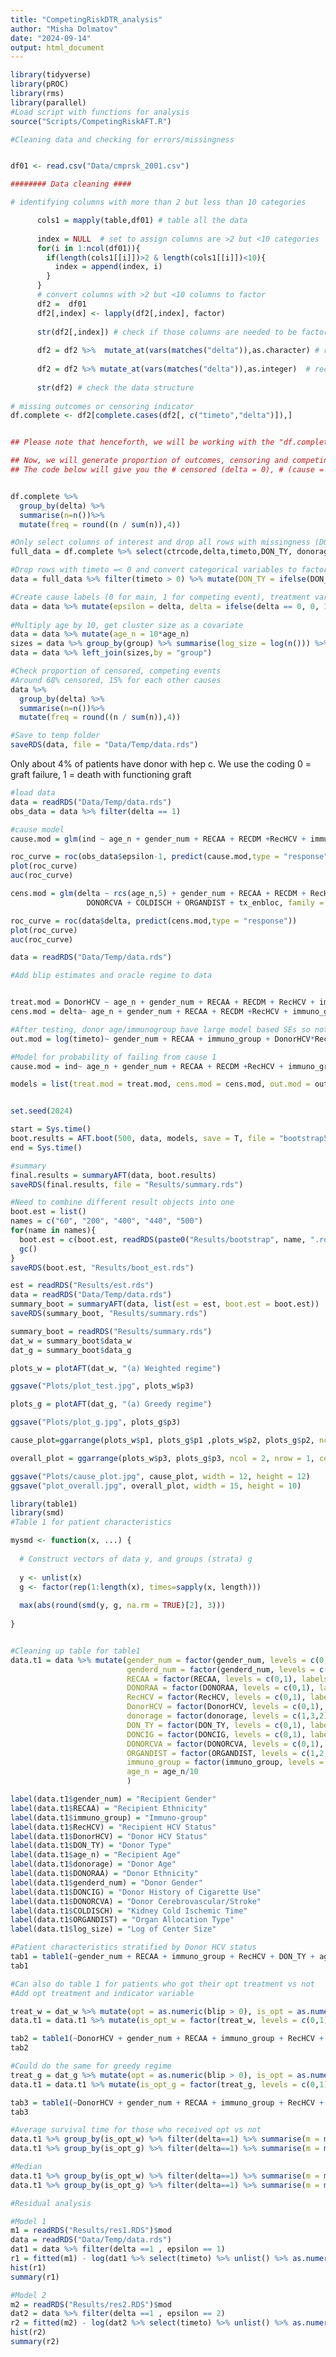 ```yaml
---
title: "CompetingRiskDTR_analysis"
author: "Misha Dolmatov"
date: "2024-09-14"
output: html_document
---
```


```r
library(tidyverse)
library(pROC)
library(rms)
library(parallel)
#Load script with functions for analysis
source("Scripts/CompetingRiskAFT.R")
```


```r
#Cleaning data and checking for errors/missingness


df01 <- read.csv("Data/cmprsk_2001.csv")

######## Data cleaning ####

# identifying columns with more than 2 but less than 10 categories

      cols1 = mapply(table,df01) # table all the data
     
      index = NULL  # set to assign columns are >2 but <10 categories
      for(i in 1:ncol(df01)){
        if(length(cols1[[i]])>2 & length(cols1[[i]])<10){
          index = append(index, i)
        }
      }
      # convert columns with >2 but <10 columns to factor
      df2 =  df01
      df2[,index] <- lapply(df2[,index], factor)
      
      str(df2[,index]) # check if those columns are needed to be factors
      
      df2 = df2 %>%  mutate_at(vars(matches("delta")),as.character) # reconvert delta to numeric
      
      df2 = df2 %>% mutate_at(vars(matches("delta")),as.integer)  # reconvert delta to numeric
      
      str(df2) # check the data structure
      
# missing outcomes or censoring indicator     
df.complete <- df2[complete.cases(df2[, c("timeto","delta")]),]


## Please note that henceforth, we will be working with the "df.complete" dataset

## Now, we will generate proportion of outcomes, censoring and competing event
## The code below will give you the # censored (delta = 0), # (cause = 1), and # (Cause = 2)


df.complete %>%
  group_by(delta) %>%
  summarise(n=n())%>%
  mutate(freq = round((n / sum(n)),4))


```

```r
#Only select columns of interest and drop all rows with missingness (DONORAA, DonorHCV, COLDISCH, RecHCV, RECDM)
full_data = df.complete %>% select(ctrcode,delta,timeto,DON_TY, donorage,DONORAA, genderd_num, DONCIG, DonorHCV, DONORCVA, COLDISCH, ORGANDIST, tx_enbloc, age_n, gender_num, RECAA, RecHCV, perip_vasc_new, RECDM, immuno_group) %>% drop_na()

#Drop rows with timeto =< 0 and convert categorical variables to factors
data = full_data %>% filter(timeto > 0) %>% mutate(DON_TY = ifelse(DON_TY == "C", 0, 1))

#Create cause labels (0 for main, 1 for competing event), treatment variable and change delta to censoring indicator, create group for cluster id and make indicator for cause 1
data = data %>% mutate(epsilon = delta, delta = ifelse(delta == 0, 0, 1), group = as.factor(ctrcode), ind = ifelse(epsilon ==1, 1, 0))
  
#Multiply age by 10, get cluster size as a covariate
data = data %>% mutate(age_n = 10*age_n)
sizes = data %>% group_by(group) %>% summarise(log_size = log(n())) %>% ungroup()
data = data %>% left_join(sizes,by = "group")

#Check proportion of censored, competing events
#Around 68% censored, 15% for each other causes
data %>%
  group_by(delta) %>%
  summarise(n=n())%>%
  mutate(freq = round((n / sum(n)),4))

#Save to temp folder
saveRDS(data, file = "Data/Temp/data.rds")
```
Only about 4% of patients have donor with hep c. We use the coding 0 = graft failure, 1 = death with functioning graft

```r
#load data
data = readRDS("Data/Temp/data.rds")
obs_data = data %>% filter(delta == 1)

#cause model
cause.mod = glm(ind ~ age_n + gender_num + RECAA + RECDM +RecHCV + immuno_group+ DonorHCV + DON_TY + donorage + DONORAA + genderd_num + DONCIG +  DONORCVA + COLDISCH + ORGANDIST + tx_enbloc, family = binomial, data = obs_data)

roc_curve = roc(obs_data$epsilon-1, predict(cause.mod,type = "response"))
plot(roc_curve)
auc(roc_curve) 

cens.mod = glm(delta ~ rcs(age_n,5) + gender_num + RECAA + RECDM + RecHCV + DonorHCV + donorage + DONORAA + genderd_num + DONCIG + 
                 DONORCVA + COLDISCH + ORGANDIST + tx_enbloc, family = binomial, data = data)

roc_curve = roc(data$delta, predict(cens.mod,type = "response"))
plot(roc_curve)
auc(roc_curve) 

```

```r
data = readRDS("Data/Temp/data.rds")

#Add blip estimates and oracle regime to data


treat.mod = DonorHCV ~ age_n + gender_num + RECAA + RECDM + RecHCV + immuno_group + log_size
cens.mod = delta~ age_n + gender_num + RECAA + RECDM +RecHCV + immuno_group+ DonorHCV + DON_TY + donorage + DONORAA + genderd_num + DONCIG + DONORCVA + COLDISCH + ORGANDIST + log_size

#After testing, donor age/immunogroup have large model based SEs so not included in tailoring
out.mod = log(timeto)~ gender_num + RECAA + immuno_group + DonorHCV*RecHCV + DonorHCV*DON_TY + DonorHCV*age_n+  donorage + DONORAA + genderd_num + DONCIG + DONORCVA + COLDISCH + ORGANDIST + log_size

#Model for probability of failing from cause 1
cause.mod = ind~ age_n + gender_num + RECAA + RECDM +RecHCV + immuno_group+ DonorHCV + DON_TY + donorage + DONORAA + genderd_num + DONCIG + DONORCVA + COLDISCH + ORGANDIST + log_size

models = list(treat.mod = treat.mod, cens.mod = cens.mod, out.mod = out.mod,cause.mod  =cause.mod)


set.seed(2024)

start = Sys.time()
boot.results = AFT.boot(500, data, models, save = T, file = "bootstrap500")
end = Sys.time()

#summary
final.results = summaryAFT(data, boot.results)
saveRDS(final.results, file = "Results/summary.rds")
```

```r

#Need to combine different result objects into one
boot.est = list()
names = c("60", "200", "400", "440", "500")
for(name in names){
  boot.est = c(boot.est, readRDS(paste0("Results/bootstrap", name, ".rds"))$boot.est)
  gc()
}
saveRDS(boot.est, "Results/boot_est.rds")
```

```r
est = readRDS("Results/est.rds")
data = readRDS("Data/Temp/data.rds")
summary_boot = summaryAFT(data, list(est = est, boot.est = boot.est))
saveRDS(summary_boot, "Results/summary.rds")
```


```r

summary_boot = readRDS("Results/summary.rds")
dat_w = summary_boot$data_w
dat_g = summary_boot$data_g

plots_w = plotAFT(dat_w, "(a) Weighted regime")

ggsave("Plots/plot_test.jpg", plots_w$p3)

plots_g = plotAFT(dat_g, "(a) Greedy regime")

ggsave("Plots/plot_g.jpg", plots_g$p3)

cause_plot=ggarrange(plots_w$p1, plots_g$p1 ,plots_w$p2, plots_g$p2, ncol = 2, nrow = 2, common.legend = T, legend = "right")

overall_plot = ggarrange(plots_w$p3, plots_g$p3, ncol = 2, nrow = 1, common.legend = T, legend = "right")

ggsave("Plots/cause_plot.jpg", cause_plot, width = 12, height = 12)
ggsave("plot_overall.jpg", overall_plot, width = 15, height = 10)


```


```r
library(table1)
library(smd)
#Table 1 for patient characteristics

mysmd <- function(x, ...) {
  
  # Construct vectors of data y, and groups (strata) g
  
  y <- unlist(x)
  g <- factor(rep(1:length(x), times=sapply(x, length)))
  
  max(abs(round(smd(y, g, na.rm = TRUE)[2], 3)))
  
}


#Cleaning up table for table1
data.t1 = data %>% mutate(gender_num = factor(gender_num, levels = c(0,1), labels = c("Female", "Male")), 
                          genderd_num = factor(genderd_num, levels = c(0,1), labels = c("Female", "Male")),
                          RECAA = factor(RECAA, levels = c(0,1), labels = c("non-African American", "African American")),
                          DONORAA = factor(DONORAA, levels = c(0,1), labels = c("non-African American", "African American")),
                          RecHCV = factor(RecHCV, levels = c(0,1), labels = c("HCV-", "HCV+")),
                          DonorHCV = factor(DonorHCV, levels = c(0,1), labels = c("HCV-", "HCV+")),
                          donorage = factor(donorage, levels = c(1,3,2), labels = c("0-18", "19-49", "> 49")),
                          DON_TY = factor(DON_TY, levels = c(0,1), labels = c("Deceased", "Living")),
                          DONCIG = factor(DONCIG, levels = c(0,1), labels = c("No", "Yes")),
                          DONORCVA = factor(DONORCVA, levels = c(0,1), labels = c("No", "Yes")),
                          ORGANDIST = factor(ORGANDIST, levels = c(1,2,3,4), labels = c("Local", "Regional", "National", "Foreign")),
                          immuno_group = factor(immuno_group, levels = c(1,2,3,4)),
                          age_n = age_n/10
                          )

label(data.t1$gender_num) = "Recipient Gender"
label(data.t1$RECAA) = "Recipient Ethnicity"
label(data.t1$immuno_group) = "Immuno-group"
label(data.t1$RecHCV) = "Recipient HCV Status"
label(data.t1$DonorHCV) = "Donor HCV Status"
label(data.t1$DON_TY) = "Donor Type"
label(data.t1$age_n) = "Recipient Age"
label(data.t1$donorage) = "Donor Age"
label(data.t1$DONORAA) = "Donor Ethnicity"
label(data.t1$genderd_num) = "Donor Gender"
label(data.t1$DONCIG) = "Donor History of Cigarette Use"
label(data.t1$DONORCVA) = "Donor Cerebrovascular/Stroke"
label(data.t1$COLDISCH) = "Kidney Cold Ischemic Time"
label(data.t1$ORGANDIST) = "Organ Allocation Type"
label(data.t1$log_size) = "Log of Center Size"

#Patient characteristics stratified by Donor HCV status
tab1 = table1(~gender_num + RECAA + immuno_group + RecHCV + DON_TY + age_n+  donorage + DONORAA + genderd_num + DONCIG + DONORCVA + COLDISCH + ORGANDIST + log_size| DonorHCV, data = data.t1, render.continuous=c(.="Mean (SD)"),  extra.col = list(`SMD`= mysmd))
tab1

#Can also do table 1 for patients who got their opt treatment vs not
#Add opt treatment and indicator variable

treat_w = dat_w %>% mutate(opt = as.numeric(blip > 0), is_opt = as.numeric(DonorHCV == opt)) %>% select(is_opt) %>% unlist()
data.t1 = data.t1 %>% mutate(is_opt_w = factor(treat_w, levels = c(0,1), labels = c("No", "Yes")))

tab2 = table1(~DonorHCV + gender_num + RECAA + immuno_group + RecHCV + DON_TY + age_n+  donorage + DONORAA + genderd_num + DONCIG + DONORCVA + COLDISCH + ORGANDIST + log_size| is_opt_w, data = data.t1, render.continuous=c(.="Mean (SD)"),  extra.col = list(`SMD`= mysmd))
tab2

#Could do the same for greedy regime
treat_g = dat_g %>% mutate(opt = as.numeric(blip > 0), is_opt = as.numeric(DonorHCV == opt)) %>% select(is_opt) %>% unlist()
data.t1 = data.t1 %>% mutate(is_opt_g = factor(treat_g, levels = c(0,1), labels = c("No", "Yes")))

tab3 = table1(~DonorHCV + gender_num + RECAA + immuno_group + RecHCV + DON_TY + age_n+  donorage + DONORAA + genderd_num + DONCIG + DONORCVA + COLDISCH + ORGANDIST + log_size| is_opt_g, data = data.t1, render.continuous=c(.="Mean (SD)"),  extra.col = list(`SMD`= mysmd))
tab3

#Average survival time for those who received opt vs not
data.t1 %>% group_by(is_opt_w) %>% filter(delta==1) %>% summarise(m = mean(timeto))
data.t1 %>% group_by(is_opt_g) %>% filter(delta==1) %>% summarise(m = mean(timeto))

#Median
data.t1 %>% group_by(is_opt_w) %>% filter(delta==1) %>% summarise(m = median(timeto))
data.t1 %>% group_by(is_opt_g) %>% filter(delta==1) %>% summarise(m = median(timeto))
```


```r
#Residual analysis

#Model 1
m1 = readRDS("Results/res1.RDS")$mod
data = readRDS("Data/Temp/data.rds")
dat1 = data %>% filter(delta ==1 , epsilon == 1)
r1 = fitted(m1) - log(dat1 %>% select(timeto) %>% unlist() %>% as.numeric())
hist(r1)
summary(r1)

#Model 2
m2 = readRDS("Results/res2.RDS")$mod
dat2 = data %>% filter(delta ==1 , epsilon == 2)
r2 = fitted(m2) - log(dat2 %>% select(timeto) %>% unlist() %>% as.numeric())
hist(r2)
summary(r2)
```

